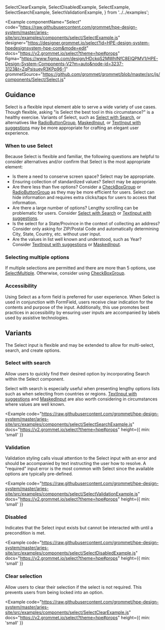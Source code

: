   SelectClearExample,
  SelectDisabledExample,
  SelectExample,
  SelectSearchExample,
  SelectValidationExample,
} from '../../examples';

<Example
  componentName="Select"
  code="https://raw.githubusercontent.com/grommet/hpe-design-system/master/aries-site/src/examples/components/select/SelectExample.js"
  designer="https://designer.grommet.io/select?id=HPE-design-system-hpedesignsystem-hpe-com&mode=edit"
  docs="https://v2.grommet.io/select?theme=hpe#props"
  figma="https://www.figma.com/design/HDckqS2MWhINfC8EIQPMV1/HPE-Design-System-Components-V2?m=auto&node-id=3237-3123&t=ZqPsisuevR3KPp96-1"
  grommetSource="https://github.com/grommet/grommet/blob/master/src/js/components/Select/Select.js"
>
  <SelectExample />
</Example>

## Guidance

Select is a flexible input element able to serve a wide variety of use cases. Though flexible, asking "is Select the best tool in this circumstance?" is a healthy exercise. Variants of Select, such as [Select with Search](#select-with-search), or alternatives like [RadioButtonGroup](/components/radiobuttongroup), [MaskedInput](/components/maskedinput), or [TextInput with suggestions](/components/textinput#textinput-with-suggestions) may be more appropriate for crafting an elegant user experience.

### When to use Select

Because Select is flexible and familiar, the following questions are helpful to consider alternatives and/or confirm that Select is the most appropriate element:

- Is there a need to conserve screen space? Select may be appropriate.
- Ensuring collection of standardized values? Select may be appropriate.
- Are there less than five options? Consider a [CheckBoxGroup](/components/checkboxgroup) or [RadioButtonGroup](/components/radiobuttongroup) as they may be more efficient for users. Select can hide information and requires extra clicks/taps for users to access that information.
- Are there a large number of options? Lengthy scrolling can be problematic for users. Consider [Select with Search](#select-with-search) or [TextInput with suggestions](/components/textinput#textinput-with-suggestions).
- Is the select for a State/Province in the context of collecting an address? Consider only asking for ZIP/Postal Code and automatically determining City, State, Country, etc. without user input.
- Are the values in list well known and understood, such as Year? Consider [TextInput with suggestions](/components/textinput#textinput-with-suggestions) or [MaskedInput](/components/maskedinput).

### Selecting multiple options

If multiple selections are permitted and there are more than 5 options, use [SelectMultiple](/components/selectmultiple). Otherwise, consider using [CheckBoxGroup](/components/checkboxgroup).

### Accessibility

Using Select as a form field is preferred for user experience. When Select is used in conjunction with FormField, users receive clear indication for the contents and purpose of the input. Additionally, this use promotes best practices in accessibility by ensuring user inputs are accompanied by labels used by assistive technologies.

## Variants

The Select input is flexible and may be extended to allow for multi-select, search, and create options.

### Select with search

Allow users to quickly find their desired option by incorporating Search within the Select component.

Select with search is especially useful when presenting lengthy options lists such as when selecting from countries or regions. [TextInput with suggestions](/components/textinput#textinput-with-suggestions) and [MaskedInput](/components/maskedinput) are also worth considering in circumstances where values are well known.

<Example
  code="https://raw.githubusercontent.com/grommet/hpe-design-system/master/aries-site/src/examples/components/select/SelectSearchExample.js"
  docs="https://v2.grommet.io/select?theme=hpe#props"
  height={{ min: 'small' }}
>
  <SelectSearchExample />
</Example>

### Validation

Validation styling calls visual attention to the Select input with an error and should be accompanied by text instructing the user how to resolve. A "required" input error is the most common with Select since the available options are typically pre-defined.

<Example
  code="https://raw.githubusercontent.com/grommet/hpe-design-system/master/aries-site/src/examples/components/select/SelectValidationExample.js"
  docs="https://v2.grommet.io/select?theme=hpe#props"
  height={{ min: 'small' }}
>
  <SelectValidationExample />
</Example>

### Disabled

Indicates that the Select input exists but cannot be interacted with until a precondition is met.

<Example
  code="https://raw.githubusercontent.com/grommet/hpe-design-system/master/aries-site/src/examples/components/select/SelectDisabledExample.js"
  docs="https://v2.grommet.io/select?theme=hpe#props"
  height={{ min: 'small' }}
>
  <SelectDisabledExample />
</Example>

### Clear selection

Allow users to clear their selection if the select is not required. This prevents users from being locked into an option.

<Example
  code="https://raw.githubusercontent.com/grommet/hpe-design-system/master/aries-site/src/examples/components/select/SelectClearExample.js"
  docs="https://v2.grommet.io/select?theme=hpe#props"
  height={{ min: 'small' }}
>
  <SelectClearExample />
</Example>

